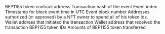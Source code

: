 <ParamField path="contract_address">
BEP1155 token contract address
</ParamField>
<ParamField path="evt_tx_hash">
Transaction hash of the event
</ParamField>
<ParamField path="evt_index">
Event index
</ParamField>
<ParamField path="evt_block_time">
Timestamp for block event time in UTC
</ParamField>
<ParamField path="evt_block_number">
Event block number
</ParamField>
<ParamField path="operator">
Addresses authorized (or approved) by a NFT owner to spend all of his token Ids.
</ParamField>
<ParamField path="from">
Wallet address that initiated the transaction
</ParamField>
<ParamField path="to">
Wallet address that received the transaction
</ParamField>
<ParamField path="ids">
BEP1155 token IDs
</ParamField>
<ParamField path="values">
Amounts of BEP1155 token transferred
</ParamField>
